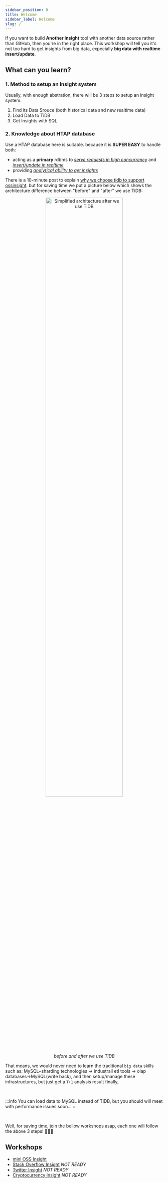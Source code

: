 ```yaml
---
sidebar_position: 0
title: Welcome
sidebar_label: Welcome
slug: /
---
```


If you want to build **Another Insight** tool with another data source rather than GitHub, then you're in the right place. This workshop will tell you it's not too hard to get insights from big data, expecially **big data with realtime insert/update**.


## What can you learn?

### 1. Method to setup an insight system

Usually, with enough abstration, there will be 3 steps to setup an insight system:

1. Find its Data Srouce (both historical data and new realtime data)
2. Load Data to TiDB
3. Get Insights with SQL

### 2. Knowledge about HTAP database

Use a HTAP database here is suitable. because it is **SUPER EASY** to handle both:
* acting as a **primary** rdbms to _<u>serve requests in high concurrency</u>_ and _<u>insert/update in realtime</u>_
* providing _<u>analytical ability to get insights</u>_

There is a 10-minute post to explain [why we choose tidb to support ossinsight](/blog/why-we-choose-tidb-to-support-ossinsight). but for saving time we put a picture below which shows the architecture difference between "before" and "after" we use TiDB:
<center>
  <img width="70%" src={require('@site/blog/why-we-choose-tidb-to-support-ossinsight/how-different-db-handle-github-data.jpg').default} alt='Simplified architecture after we use TiDB' />
</center>
<center><i>before and after we use TiDB</i></center>

That means, we would never need to learn the traditional `big data` skills such as: MySQL+sharding technologies -> industrail etl tools -> olap databases->MySQL(write back), and then setup/manage these infrastructures, but just get a `T+1` analysis result finally, 

<br />

:::info
You can load data to MySQL instead of TiDB, but you should will meet with performance issues soon...
:::

<br />

Well, for saving time, join the bellow workshops asap, each one will follow the above 3 steps!  🏃🏃🏃

## Workshops

* [mini OSS Insight](/workshop/mini-ossinsight/introduction)
* [Stack Overflow Insight](/workshop/stackoverflow-insight) _NOT READY_
* [Twitter Insight](/workshop/twitter-insight) _NOT READY_
* [Cryptocurrency Insight](/workshop/cryptocurrency-insight) _NOT READY_
